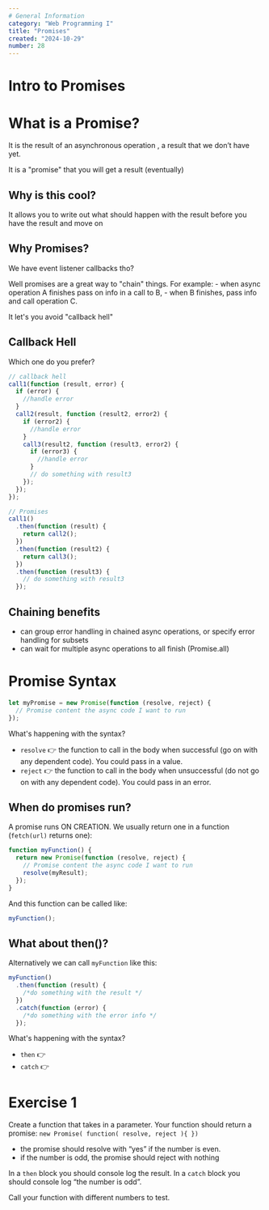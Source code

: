 ```yaml
---
# General Information
category: "Web Programming I"
title: "Promises"
created: "2024-10-29"
number: 28
---
```


# Intro to Promises

# What is a Promise?

It is the result of an asynchronous operation , a result that we don’t have yet.

It is a "promise" that you will get a result (eventually)

## Why is this cool?

It allows you to write out what should happen with the result before you have the result and move on

## Why Promises?

We have event listener callbacks tho?

Well promises are a great way to "chain" things. For example: - when async operation A finishes pass on info in a call to B, - when B finishes, pass info and call operation C.

It let's you avoid "callback hell"

## Callback Hell

Which one do you prefer?

```js
// callback hell
call1(function (result, error) {
  if (error) {
    //handle error
  }
  call2(result, function (result2, error2) {
    if (error2) {
      //handle error
    }
    call3(result2, function (result3, error2) {
      if (error3) {
        //handle error
      }
      // do something with result3
    });
  });
});
```

```js
// Promises
call1()
  .then(function (result) {
    return call2();
  })
  .then(function (result2) {
    return call3();
  })
  .then(function (result3) {
    // do something with result3
  });
```

## Chaining benefits

- can group error handling in chained async operations, or specify error handling for subsets
- can wait for multiple async operations to all finish (Promise.all)

# Promise Syntax

```js
let myPromise = new Promise(function (resolve, reject) {
  // Promise content the async code I want to run
});
```

What's happening with the syntax?

- `resolve` 👉 the function to call in the body when successful (go on with any dependent code). You could pass in a value.
- `reject` 👉 the function to call in the body when unsuccessful (do not go on with any dependent code). You could pass in an error.

## When do promises run?

A promise runs ON CREATION. We usually return one in a function (`fetch(url)` returns one):

```js
function myFunction() {
  return new Promise(function (resolve, reject) {
    // Promise content the async code I want to run
    resolve(myResult);
  });
}
```

And this function can be called like:

```js
myFunction();
```

## What about then()?

Alternatively we can call `myFunction` like this:

```js
myFunction()
  .then(function (result) {
    /*do something with the result */
  })
  .catch(function (error) {
    /*do something with the error info */
  });
```

What's happening with the syntax?

- `then` 👉
- `catch` 👉

# Exercise 1

Create a function that takes in a parameter. Your function should return a promise: `new Promise( function( resolve, reject ){ })`

- the promise should resolve with “yes” if the number is even.
- if the number is odd, the promise should reject with nothing

In a `then` block you should console log the result.
In a `catch` block you should console log “the number is odd”.

Call your function with different numbers to test.
